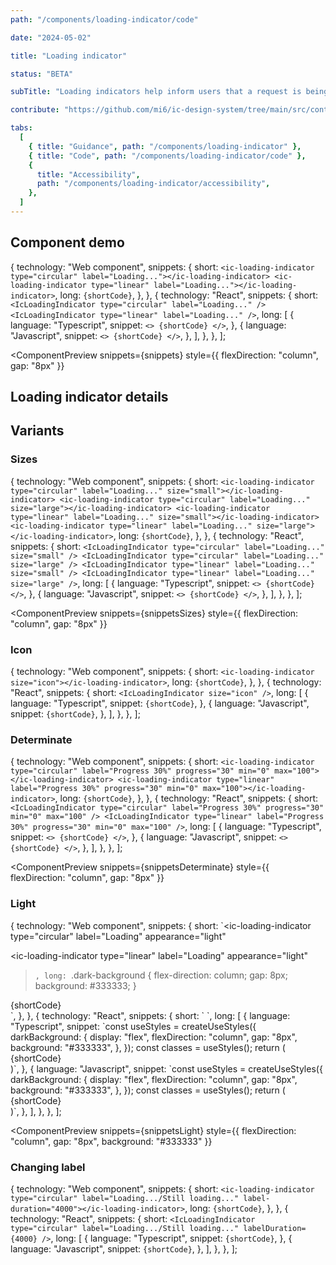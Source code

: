 ```yaml
---
path: "/components/loading-indicator/code"

date: "2024-05-02"

title: "Loading indicator"

status: "BETA"

subTitle: "Loading indicators help inform users that a request is being processed. Circular and linear indicators provide flexibility in design."

contribute: "https://github.com/mi6/ic-design-system/tree/main/src/content/structured/components/loading-indicator"

tabs:
  [
    { title: "Guidance", path: "/components/loading-indicator" },
    { title: "Code", path: "/components/loading-indicator/code" },
    {
      title: "Accessibility",
      path: "/components/loading-indicator/accessibility",
    },
  ]
---
```



## Component demo

  {
    technology: "Web component",
    snippets: {
      short: `<ic-loading-indicator type="circular" label="Loading..."></ic-loading-indicator>
<ic-loading-indicator type="linear" label="Loading..."></ic-loading-indicator>`,
      long: `{shortCode}`,
    },
  },
  {
    technology: "React",
    snippets: {
      short: `<IcLoadingIndicator type="circular" label="Loading..." />
<IcLoadingIndicator type="linear" label="Loading..." />`,
      long: [
        {
          language: "Typescript",
          snippet: `<>
  {shortCode}
</>`,
        },
        {
          language: "Javascript",
          snippet: `<>
  {shortCode}
</>`,
        },
      ],
    },
  },
];

<ComponentPreview
  snippets={snippets}
  style={{ flexDirection: "column", gap: "8px" }}
>
  <IcLoadingIndicator type="circular" label="Loading..." />
  <IcLoadingIndicator type="linear" label="Loading..." />
</ComponentPreview>

## Loading indicator details

<ComponentDetails component="ic-loading-indicator" />

## Variants

### Sizes

  {
    technology: "Web component",
    snippets: {
      short: `<ic-loading-indicator type="circular" label="Loading..." size="small"></ic-loading-indicator>
<ic-loading-indicator type="circular" label="Loading..." size="large"></ic-loading-indicator>
<ic-loading-indicator type="linear" label="Loading..." size="small"></ic-loading-indicator>
<ic-loading-indicator type="linear" label="Loading..." size="large"></ic-loading-indicator>`,
      long: `{shortCode}`,
    },
  },
  {
    technology: "React",
    snippets: {
      short: `<IcLoadingIndicator type="circular" label="Loading..." size="small" />
<IcLoadingIndicator type="circular" label="Loading..." size="large" />
<IcLoadingIndicator type="linear" label="Loading..." size="small" />
<IcLoadingIndicator type="linear" label="Loading..." size="large" />`,
      long: [
        {
          language: "Typescript",
          snippet: `<>
  {shortCode}
</>`,
        },
        {
          language: "Javascript",
          snippet: `<>
  {shortCode}
</>`,
        },
      ],
    },
  },
];

<ComponentPreview
  snippets={snippetsSizes}
  style={{ flexDirection: "column", gap: "8px" }}
>
  <IcLoadingIndicator type="circular" label="Loading..." size="small" />
  <IcLoadingIndicator type="circular" label="Loading..." size="large" />
  <IcLoadingIndicator type="linear" label="Loading..." size="small" />
  <IcLoadingIndicator type="linear" label="Loading..." size="large" />
</ComponentPreview>

### Icon

  {
    technology: "Web component",
    snippets: {
      short: `<ic-loading-indicator size="icon"></ic-loading-indicator>`,
      long: `{shortCode}`,
    },
  },
  {
    technology: "React",
    snippets: {
      short: `<IcLoadingIndicator size="icon" />`,
      long: [
        {
          language: "Typescript",
          snippet: `{shortCode}`,
        },
        {
          language: "Javascript",
          snippet: `{shortCode}`,
        },
      ],
    },
  },
];

<ComponentPreview snippets={snippetsIcon}>
  <IcLoadingIndicator size="icon" />
</ComponentPreview>

### Determinate

  {
    technology: "Web component",
    snippets: {
      short: `<ic-loading-indicator type="circular" label="Progress 30%" progress="30" min="0" max="100"></ic-loading-indicator>
<ic-loading-indicator type="linear" label="Progress 30%" progress="30" min="0" max="100"></ic-loading-indicator>`,
      long: `{shortCode}`,
    },
  },
  {
    technology: "React",
    snippets: {
      short: `<IcLoadingIndicator type="circular" label="Progress 30%" progress="30" min="0" max="100" />
<IcLoadingIndicator type="linear" label="Progress 30%" progress="30" min="0" max="100" />`,
      long: [
        {
          language: "Typescript",
          snippet: `<>
  {shortCode}
</>`,
        },
        {
          language: "Javascript",
          snippet: `<>
  {shortCode}
</>`,
        },
      ],
    },
  },
];

<ComponentPreview
  snippets={snippetsDeterminate}
  style={{ flexDirection: "column", gap: "8px" }}
>
  <IcLoadingIndicator
    type="circular"
    label="Progress 30%"
    progress="30"
    min="0"
    max="100"
  />
  <IcLoadingIndicator
    type="linear"
    label="Progress 30%"
    progress="30"
    min="0"
    max="100"
  />
</ComponentPreview>

### Light

  {
    technology: "Web component",
    snippets: {
      short: `<ic-loading-indicator
    type="circular"
    label="Loading"
    appearance="light"
  ></ic-loading-indicator>
  <ic-loading-indicator
    type="linear"
    label="Loading"
    appearance="light"
  ></ic-loading-indicator>`,
      long: `.dark-background {
      flex-direction: column; 
      gap: 8px; 
      background: #333333;
    }
  </style>
    <body>
      <div class="dark-background">
        {shortCode}
      </div>`,
    },
  },
  {
    technology: "React",
    snippets: {
      short: `<IcLoadingIndicator type="circular" label="Loading" appearance="light" />
<IcLoadingIndicator type="linear" label="Loading" appearance="light" />`,
      long: [
        {
          language: "Typescript",
          snippet: `const useStyles = createUseStyles({
  darkBackground: {
    display: "flex",
    flexDirection: "column", 
    gap: "8px", 
    background: "#333333",
  },
});
const classes = useStyles();
return (
  <div className={classes.darkBackground}>
    {shortCode}
  </div>
)`,
        },
        {
          language: "Javascript",
          snippet: `const useStyles = createUseStyles({
  darkBackground: {
    display: "flex",
    flexDirection: "column", 
    gap: "8px", 
    background: "#333333",
  },
});
const classes = useStyles();
return (
  <div className={classes.darkBackground}>
    {shortCode}
  </div>
)`,
        },
      ],
    },
  },
];

<ComponentPreview
  snippets={snippetsLight}
  style={{ flexDirection: "column", gap: "8px", background: "#333333" }}
>
  <IcLoadingIndicator type="circular" label="Loading" appearance="light" />
  <IcLoadingIndicator type="linear" label="Loading" appearance="light" />
</ComponentPreview>

### Changing label

  {
    technology: "Web component",
    snippets: {
      short: `<ic-loading-indicator type="circular" label="Loading.../Still loading..." label-duration="4000"></ic-loading-indicator>`,
      long: `{shortCode}`,
    },
  },
  {
    technology: "React",
    snippets: {
      short: `<IcLoadingIndicator
      type="circular"
      label="Loading.../Still loading..."
      labelDuration={4000}
    />`,
      long: [
        {
          language: "Typescript",
          snippet: `{shortCode}`,
        },
        {
          language: "Javascript",
          snippet: `{shortCode}`,
        },
      ],
    },
  },
];

<ComponentPreview snippets={snippetsChangingLabel}>
  <IcLoadingIndicator
    type="circular"
    label="Loading.../Still loading..."
    labelDuration={4000}
  />
</ComponentPreview>
